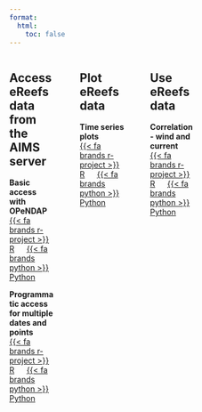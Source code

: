 ---
format:
  html:
    toc: false
---

::::: {.columns}
:::: {.column width="32%"}
::: {.callout-warning icon="false"}

# Access eReefs data from the AIMS server

**Basic access with OPeNDAP** <br>
[{{< fa brands r-project >}} R](tutorials/r/access-ereefs-data-server/basic-server-access/basic_server_access_r.qmd)
&emsp;
[{{< fa brands python >}} Python](tutorials/python/access-ereefs-data-server/basic-server-access/basic_server_access_python.qmd)

**Programmatic access for multiple dates and points** <br>
[{{< fa brands r-project >}} R](tutorials/r/access-ereefs-data-server/programmatic-server-access/programmatic_server_access_r.qmd)
&emsp;
[{{< fa brands python >}} Python](tutorials/python/access-ereefs-data-server/programmatic-server-access/programmatic_server_access_python.qmd)

:::
::::
:::: {.column width="2%"} 
::::
:::: {.column width="32%"}
::: {.callout-warning icon="false"}

# Plot eReefs data

**Time series plots** <br> 
[{{< fa brands r-project >}} R](tutorials/r/plot-ereefs-data/time-series-plot/time_series_plot_r.qmd) 
&emsp; 
[{{< fa brands python >}} Python](tutorials/python/plot-ereefs-data/time-series-plot/time_series_plot_python.qmd)

:::
::::
:::: {.column width="2%"} 
::::
:::: {.column width="32%"}
::: {.callout-warning icon="false"}

# Use eReefs data

**Correlation - wind and current** <br>
[{{< fa brands r-project >}} R]() 
&emsp; 
[{{< fa brands python >}} Python](tutorials/python/use-ereefs-data/correlation/correlation_wind_and_current_python.qmd)


:::
::::
:::: {.column width="4%"} 
::::
:::: {.column width="48%"}

::::
::::: 